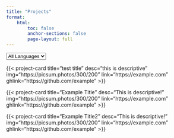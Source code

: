 ```yaml
---
title: "Projects"
format: 
    html:
        toc: false
        anchor-sections: false
        page-layout: full
---
```



<select id="languageFilter">
  <option value="all">All Languages</option>
  <option value="python">Python</option>
  <option value="javascript">JavaScript</option>
  <option value="ruby">Ruby</option>
  <!-- Add more options as needed -->
</select>

<div class="container">

{{< project-card title="test title" desc="this is descriptive" img="https://picsum.photos/300/200" link="https://example.com" ghlink="https://github.com/example" >}}

{{< project-card title="Example Title" desc="This is descriptive!" img="https://picsum.photos/300/200" link="https://example.com" ghlink="https://github.com/example" >}}

{{< project-card title="Example Title2" desc="This is descriptive!" img="https://picsum.photos/300/200" link="https://example.com" ghlink="https://github.com/example" >}}

</div>

<script>
  // Get the filter dropdown and all cards
  const filterDropdown = document.getElementById('languageFilter');
  const cards = document.querySelectorAll('.card');

  // Function to filter cards by language
  function filterCards() {
    const selectedLanguage = filterDropdown.value;

    cards.forEach(card => {
      const cardLanguage = card.getAttribute('data-language');

      // Show or hide cards based on language
      if (selectedLanguage === 'all' || cardLanguage === selectedLanguage) {
        card.style.display = 'block'; // Show the card
      } else {
        card.style.display = 'none'; // Hide the card
      }
    });
  }

  // Event listener for filter change
  filterDropdown.addEventListener('change', filterCards);

  // Initial call to apply the filter when the page loads
  filterCards();
</script>